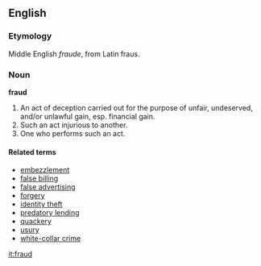 ==English==
===Etymology===
Middle English ''fraude'', from Latin fraus.

===Noun===
'''fraud'''

# An act of deception carried out for the purpose of unfair, undeserved, and/or unlawful gain, esp. financial gain. 
# Such an act injurious to another.
# One who performs such an act.

====Related terms====
*[[embezzlement]]
*[[false billing]]
*[[false advertising]]
*[[forgery]]
*[[identity theft]]
*[[predatory lending]]
*[[quackery]]
*[[usury]]
*[[white-collar crime]]

[[it:fraud]]